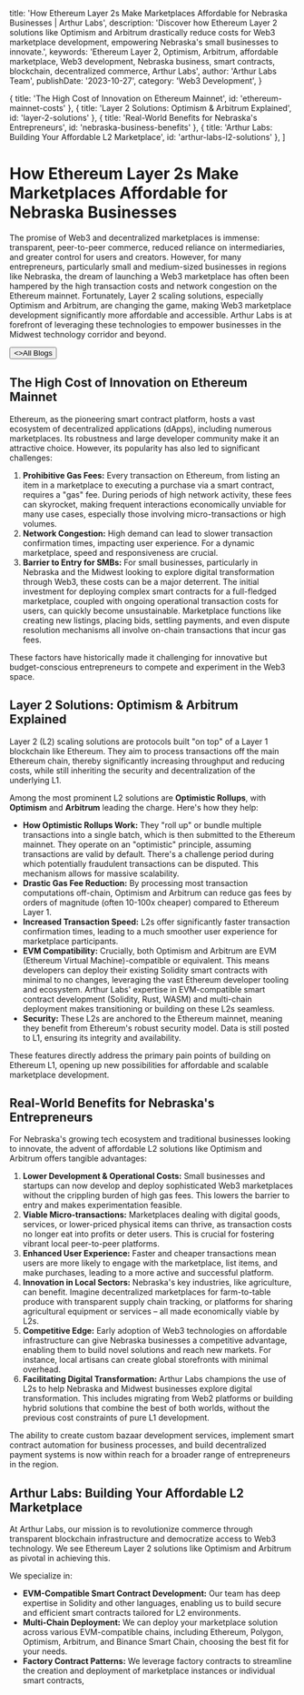 
  title: 'How Ethereum Layer 2s Make Marketplaces Affordable for Nebraska Businesses | Arthur Labs',
  description: 'Discover how Ethereum Layer 2 solutions like Optimism and Arbitrum drastically reduce costs for Web3 marketplace development, empowering Nebraska\'s small businesses to innovate.',
  keywords: 'Ethereum Layer 2, Optimism, Arbitrum, affordable marketplace, Web3 development, Nebraska business, smart contracts, blockchain, decentralized commerce, Arthur Labs',
  author: 'Arthur Labs Team',
  publishDate: '2023-10-27',
  category: 'Web3 Development',
}

  { title: 'The High Cost of Innovation on Ethereum Mainnet', id: 'ethereum-mainnet-costs' },
  { title: 'Layer 2 Solutions: Optimism & Arbitrum Explained', id: 'layer-2-solutions' },
  { title: 'Real-World Benefits for Nebraska\'s Entrepreneurs', id: 'nebraska-business-benefits' },
  { title: 'Arthur Labs: Building Your Affordable L2 Marketplace', id: 'arthur-labs-l2-solutions' },
]

<HeroPattern />

# How Ethereum Layer 2s Make Marketplaces Affordable for Nebraska Businesses

The promise of Web3 and decentralized marketplaces is immense: transparent, peer-to-peer commerce, reduced reliance on intermediaries, and greater control for users and creators. However, for many entrepreneurs, particularly small and medium-sized businesses in regions like Nebraska, the dream of launching a Web3 marketplace has often been hampered by the high transaction costs and network congestion on the Ethereum mainnet. Fortunately, Layer 2 scaling solutions, especially Optimism and Arbitrum, are changing the game, making Web3 marketplace development significantly more affordable and accessible. Arthur Labs is at forefront of leveraging these technologies to empower businesses in the Midwest technology corridor and beyond.

<div className="not-prose mt-6 mb-16 flex gap-3">
  <Button href="/blogs" arrow="left">
    <>All Blogs</>
  </Button>
</div>

<h2 id="ethereum-mainnet-costs">The High Cost of Innovation on Ethereum Mainnet</h2>

Ethereum, as the pioneering smart contract platform, hosts a vast ecosystem of decentralized applications (dApps), including numerous marketplaces. Its robustness and large developer community make it an attractive choice. However, its popularity has also led to significant challenges:

1.  **Prohibitive Gas Fees:** Every transaction on Ethereum, from listing an item in a marketplace to executing a purchase via a smart contract, requires a "gas" fee. During periods of high network activity, these fees can skyrocket, making frequent interactions economically unviable for many use cases, especially those involving micro-transactions or high volumes.
2.  **Network Congestion:** High demand can lead to slower transaction confirmation times, impacting user experience. For a dynamic marketplace, speed and responsiveness are crucial.
3.  **Barrier to Entry for SMBs:** For small businesses, particularly in Nebraska and the Midwest looking to explore digital transformation through Web3, these costs can be a major deterrent. The initial investment for deploying complex smart contracts for a full-fledged marketplace, coupled with ongoing operational transaction costs for users, can quickly become unsustainable. Marketplace functions like creating new listings, placing bids, settling payments, and even dispute resolution mechanisms all involve on-chain transactions that incur gas fees.

These factors have historically made it challenging for innovative but budget-conscious entrepreneurs to compete and experiment in the Web3 space.

<h2 id="layer-2-solutions">Layer 2 Solutions: Optimism & Arbitrum Explained</h2>

Layer 2 (L2) scaling solutions are protocols built "on top" of a Layer 1 blockchain like Ethereum. They aim to process transactions off the main Ethereum chain, thereby significantly increasing throughput and reducing costs, while still inheriting the security and decentralization of the underlying L1.

Among the most prominent L2 solutions are **Optimistic Rollups**, with **Optimism** and **Arbitrum** leading the charge. Here's how they help:

*   **How Optimistic Rollups Work:** They "roll up" or bundle multiple transactions into a single batch, which is then submitted to the Ethereum mainnet. They operate on an "optimistic" principle, assuming transactions are valid by default. There's a challenge period during which potentially fraudulent transactions can be disputed. This mechanism allows for massive scalability.
*   **Drastic Gas Fee Reduction:** By processing most transaction computations off-chain, Optimism and Arbitrum can reduce gas fees by orders of magnitude (often 10-100x cheaper) compared to Ethereum Layer 1.
*   **Increased Transaction Speed:** L2s offer significantly faster transaction confirmation times, leading to a much smoother user experience for marketplace participants.
*   **EVM Compatibility:** Crucially, both Optimism and Arbitrum are EVM (Ethereum Virtual Machine)-compatible or equivalent. This means developers can deploy their existing Solidity smart contracts with minimal to no changes, leveraging the vast Ethereum developer tooling and ecosystem. Arthur Labs' expertise in EVM-compatible smart contract development (Solidity, Rust, WASM) and multi-chain deployment makes transitioning or building on these L2s seamless.
*   **Security:** These L2s are anchored to the Ethereum mainnet, meaning they benefit from Ethereum's robust security model. Data is still posted to L1, ensuring its integrity and availability.

These features directly address the primary pain points of building on Ethereum L1, opening up new possibilities for affordable and scalable marketplace development.

<h2 id="nebraska-business-benefits">Real-World Benefits for Nebraska's Entrepreneurs</h2>

For Nebraska's growing tech ecosystem and traditional businesses looking to innovate, the advent of affordable L2 solutions like Optimism and Arbitrum offers tangible advantages:

1.  **Lower Development & Operational Costs:** Small businesses and startups can now develop and deploy sophisticated Web3 marketplaces without the crippling burden of high gas fees. This lowers the barrier to entry and makes experimentation feasible.
2.  **Viable Micro-transactions:** Marketplaces dealing with digital goods, services, or lower-priced physical items can thrive, as transaction costs no longer eat into profits or deter users. This is crucial for fostering vibrant local peer-to-peer platforms.
3.  **Enhanced User Experience:** Faster and cheaper transactions mean users are more likely to engage with the marketplace, list items, and make purchases, leading to a more active and successful platform.
4.  **Innovation in Local Sectors:** Nebraska's key industries, like agriculture, can benefit. Imagine decentralized marketplaces for farm-to-table produce with transparent supply chain tracking, or platforms for sharing agricultural equipment or services – all made economically viable by L2s.
5.  **Competitive Edge:** Early adoption of Web3 technologies on affordable infrastructure can give Nebraska businesses a competitive advantage, enabling them to build novel solutions and reach new markets. For instance, local artisans can create global storefronts with minimal overhead.
6.  **Facilitating Digital Transformation:** Arthur Labs champions the use of L2s to help Nebraska and Midwest businesses explore digital transformation. This includes migrating from Web2 platforms or building hybrid solutions that combine the best of both worlds, without the previous cost constraints of pure L1 development.

The ability to create custom bazaar development services, implement smart contract automation for business processes, and build decentralized payment systems is now within reach for a broader range of entrepreneurs in the region.

<h2 id="arthur-labs-l2-solutions">Arthur Labs: Building Your Affordable L2 Marketplace</h2>

At Arthur Labs, our mission is to revolutionize commerce through transparent blockchain infrastructure and democratize access to Web3 technology. We see Ethereum Layer 2 solutions like Optimism and Arbitrum as pivotal in achieving this.

We specialize in:
*   **EVM-Compatible Smart Contract Development:** Our team has deep expertise in Solidity and other languages, enabling us to build secure and efficient smart contracts tailored for L2 environments.
*   **Multi-Chain Deployment:** We can deploy your marketplace solution across various EVM-compatible chains, including Ethereum, Polygon, Optimism, Arbitrum, and Binance Smart Chain, choosing the best fit for your needs.
*   **Factory Contract Patterns:** We leverage factory contracts to streamline the creation and deployment of marketplace instances or individual smart contracts,

<div className="mt-16">
  <Socials />
</div>